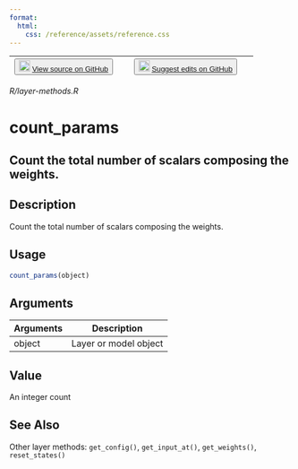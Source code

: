 ```yaml
---
format:
  html:
    css: /reference/assets/reference.css
---
```


| <button class="button"> ![](/reference/assets/GitHub-Mark-32px.png){width="20"} [View source on GitHub](https://github.com/rstudio/keras//blob/main/R/layer-methods.R) </button> | <button class="button"> ![](/reference/assets/GitHub-Mark-32px.png){width="20"} [Suggest edits on GitHub](https://github.com/rstudio/keras//edit/main/R/layer-methods.R) </button> |
|:------------------------------:|:--------------------------------------:|

*R/layer-methods.R*

# count_params

## Count the total number of scalars composing the weights.

## Description
Count the total number of scalars composing the weights. 


## Usage
```r
count_params(object) 
```

## Arguments
|Arguments|Description|
|---|---|
| object | Layer or model object |



## Value
An integer count 



## See Also
Other layer methods:  `get_config()`, `get_input_at()`, `get_weights()`, `reset_states()`


